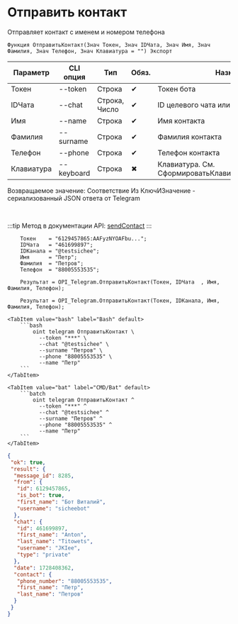 ﻿---
sidebar_position: 9
---


# Отправить контакт
 Отправляет контакт с именем и номером телефона



`Функция ОтправитьКонтакт(Знач Токен, Знач IDЧата, Знач Имя, Знач Фамилия, Знач Телефон, Знач Клавиатура = "") Экспорт`

  | Параметр | CLI опция | Тип | Обяз. | Назначение |
  |-|-|-|-|-|
  | Токен | --token | Строка | &#x2714; | Токен бота |
  | IDЧата | --chat | Строка, Число | &#x2714; | ID целевого чата или IDЧата*IDТемы |
  | Имя | --name | Строка | &#x2714; | Имя контакта |
  | Фамилия | --surname | Строка | &#x2714; | Фамилия контакта |
  | Телефон | --phone | Строка | &#x2714; | Телефон контакта |
  | Клавиатура | --keyboard | Строка | &#x2716; | Клавиатура. См. СформироватьКлавиатуруПоМассивуКнопок |

  
  Возвращаемое значение:   Соответствие Из КлючИЗначение - сериализованный JSON ответа от Telegram

<br/>

:::tip
Метод в документации API: [sendContact](https://core.telegram.org/bots/api#sendcontact)
:::
<br/>


```bsl title="Пример кода"
    Токен    = "6129457865:AAFyzNYOAFbu...";
    IDЧата   = "461699897";
    IDКанала = "@testsichee";
    Имя      = "Петр";
    Фамилия  = "Петров";
    Телефон  = "88005553535";

    Результат = OPI_Telegram.ОтправитьКонтакт(Токен, IDЧата  , Имя, Фамилия, Телефон);

    Результат = OPI_Telegram.ОтправитьКонтакт(Токен, IDКанала, Имя, Фамилия, Телефон);
```
    

 <Tabs>
  
    <TabItem value="bash" label="Bash" default>
        ```bash
            oint telegram ОтправитьКонтакт \
              --token "***" \
              --chat "@testsichee" \
              --surname "Петров" \
              --phone "88005553535" \
              --name "Петр"
        ```
    </TabItem>
  
    <TabItem value="bat" label="CMD/Bat" default>
        ```batch
            oint telegram ОтправитьКонтакт ^
              --token "***" ^
              --chat "@testsichee" ^
              --surname "Петров" ^
              --phone "88005553535" ^
              --name "Петр"
        ```
    </TabItem>
</Tabs>


```json title="Результат"
{
 "ok": true,
 "result": {
  "message_id": 8285,
  "from": {
   "id": 6129457865,
   "is_bot": true,
   "first_name": "Бот Виталий",
   "username": "sicheebot"
  },
  "chat": {
   "id": 461699897,
   "first_name": "Anton",
   "last_name": "Titowets",
   "username": "JKIee",
   "type": "private"
  },
  "date": 1728408362,
  "contact": {
   "phone_number": "88005553535",
   "first_name": "Петр",
   "last_name": "Петров"
  }
 }
}
```
